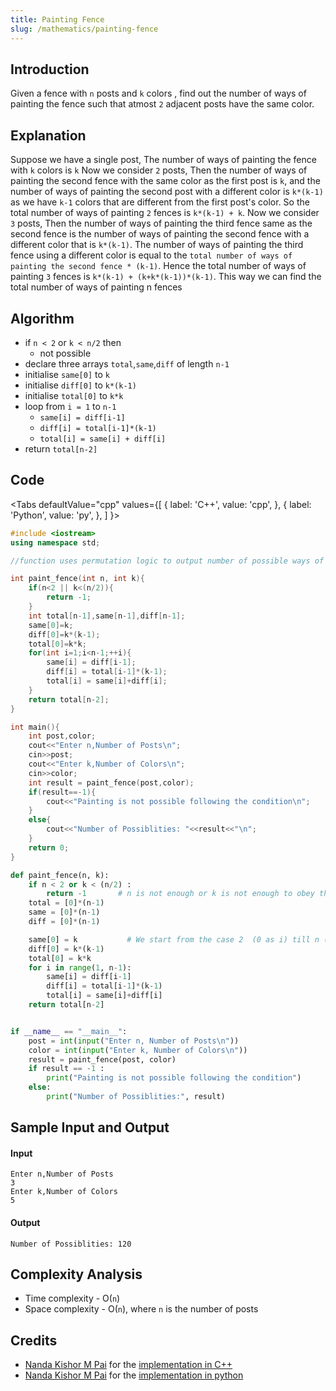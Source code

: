 ```yaml
---
title: Painting Fence
slug: /mathematics/painting-fence
---
```


## Introduction

Given a fence with `n` posts and `k` colors , find out the number of ways of painting the fence such that atmost `2` adjacent posts have the same color.

## Explanation

Suppose we have a single post, The number of ways of painting the fence with `k` colors is `k` Now we consider `2` posts, Then the number of ways of painting the second fence with the same color as the first post is `k`, and the number of ways of painting the second post with a different color is `k*(k-1)` as we have `k-1` colors that are different from the first post's color. So the total number of ways of painting `2` fences is `k*(k-1) + k`. Now we consider `3` posts, Then the number of ways of painting the third fence same as the second fence is the number of ways of painting the second fence with a different color that is `k*(k-1)`. The number of ways of painting the third fence using a different color is equal to the `total number of ways of painting the second fence * (k-1)`. Hence the total number of ways of painting `3` fences is `k*(k-1) + (k+k*(k-1))*(k-1)`. This way we can find the total number of ways of painting n fences

## Algorithm

- if `n < 2` or `k < n/2` then
    - not possible 
- declare three arrays `total`,`same`,`diff` of length `n-1` 
- initialise `same[0]` to `k`
- initialise `diff[0]` to `k*(k-1)`
- initialise `total[0]` to `k*k`
- loop from `i = 1` to `n-1`
    - `same[i] = diff[i-1]`
    - `diff[i] = total[i-1]*(k-1)`
    - `total[i] = same[i] + diff[i]`
- return `total[n-2]`

## Code


<Tabs
  defaultValue="cpp"
  values={[
    { label: 'C++', value: 'cpp', },
    { label: 'Python', value: 'py', },
  ]
}>

<TabItem value="cpp">

```cpp
#include <iostream>
using namespace std;

//function uses permutation logic to output number of possible ways of painting

int paint_fence(int n, int k){          
    if(n<2 || k<(n/2)){
        return -1;
    }
    int total[n-1],same[n-1],diff[n-1];
    same[0]=k;
    diff[0]=k*(k-1);
    total[0]=k*k;
    for(int i=1;i<n-1;++i){
        same[i] = diff[i-1];
        diff[i] = total[i-1]*(k-1);
        total[i] = same[i]+diff[i];
    }
    return total[n-2];
}

int main(){
    int post,color;
    cout<<"Enter n,Number of Posts\n";
    cin>>post;
    cout<<"Enter k,Number of Colors\n";
    cin>>color;
    int result = paint_fence(post,color);
    if(result==-1){
        cout<<"Painting is not possible following the condition\n";
    }
    else{
        cout<<"Number of Possiblities: "<<result<<"\n";
    }
    return 0;
}
```

</TabItem>
<TabItem value="py">

```python
def paint_fence(n, k):
    if n < 2 or k < (n/2) :
        return -1       # n is not enough or k is not enough to obey the condition
    total = [0]*(n-1)
    same = [0]*(n-1)
    diff = [0]*(n-1)

    same[0] = k           # We start from the case 2  (0 as i) till n (n-2 as i)
    diff[0] = k*(k-1)
    total[0] = k*k
    for i in range(1, n-1):
        same[i] = diff[i-1]
        diff[i] = total[i-1]*(k-1)
        total[i] = same[i]+diff[i]
    return total[n-2]


if __name__ == "__main__":
    post = int(input("Enter n, Number of Posts\n"))
    color = int(input("Enter k, Number of Colors\n"))
    result = paint_fence(post, color)
    if result == -1 :
        print("Painting is not possible following the condition")
    else:
        print("Number of Possiblities:", result)
```

</TabItem>
</Tabs>

## Sample Input and Output

#### Input

```
Enter n,Number of Posts
3
Enter k,Number of Colors
5
```

#### Output

```
Number of Possiblities: 120
```

## Complexity Analysis

- Time complexity - O(`n`)
- Space complexity - O(`n`), where `n` is the number of posts


## Credits

-   [Nanda Kishor M Pai](https://github.com/nandakishormpai2001) for the [implementation in C++](https://github.com/TesseractCoding/NeoAlgo/blob/master/C-Plus-Plus/cp/Paint_Fence.cpp)
-   [Nanda Kishor M Pai](https://github.com/nandakishormpai2001) for the [implementation in python](https://github.com/TesseractCoding/NeoAlgo/blob/master/Python/cp/Paint_Fence.py)
